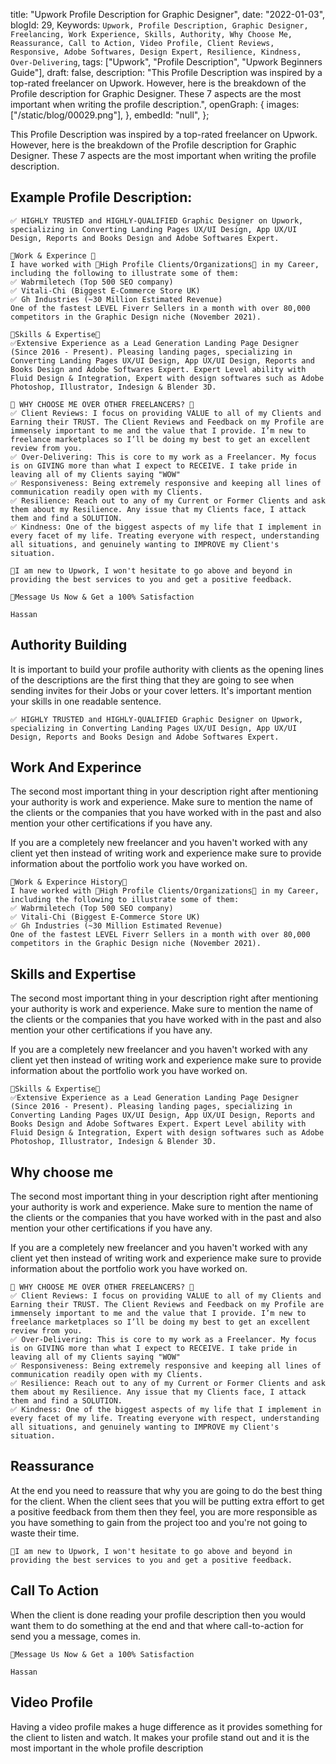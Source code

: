  title: "Upwork Profile Description for Graphic Designer",
 date: "2022-01-03",
 blogId: 29,
 Keywords: `Upwork, Profile Description, Graphic Designer, Freelancing, Work Experience, Skills, Authority, Why Choose Me, Reassurance, Call to Action, Video Profile, Client Reviews, Responsive, Adobe Softwares, Design Expert, Resilience, Kindness, Over-Delivering`,
 tags: ["Upwork", "Profile Description", "Upwork Beginners Guide"],
 draft: false,
 description:
  "This Profile Description was inspired by a top-rated freelancer on Upwork. However, here is the breakdown of the Profile description for Graphic Designer. These 7 aspects are the most important when writing the profile description.",
 openGraph: {
  images: ["/static/blog/00029.png"],
 },
 embedId: "null",
};

<BlogHeader metadata={metadata} />

This Profile Description was inspired by a top-rated freelancer on Upwork. However, here is the breakdown of the Profile description for Graphic Designer. These 7 aspects are the most important when writing the profile description.

## Example Profile Description:

```
✅ HIGHLY TRUSTED and HIGHLY-QUALIFIED Graphic Designer on Upwork, specializing in Converting Landing Pages UX/UI Design, App UX/UI Design, Reports and Books Design and Adobe Softwares Expert.

🌟Work & Experince 🌟
I have worked with 🌟High Profile Clients/Organizations🌟 in my Career, including the following to illustrate some of them:
✅ Wabrmiletech (Top 500 SEO company)
✅ Vitali-Chi (Biggest E-Commerce Store UK)
✅ Gh Industries (~30 Million Estimated Revenue)
One of the fastest LEVEL Fiverr Sellers in a month with over 80,000 competitors in the Graphic Design niche (November 2021).

🌟Skills & Expertise🌟
✅Extensive Experience as a Lead Generation Landing Page Designer (Since 2016 - Present). Pleasing landing pages, specializing in Converting Landing Pages UX/UI Design, App UX/UI Design, Reports and Books Design and Adobe Softwares Expert. Expert Level ability with Fluid Design & Integration, Expert with design softwares such as Adobe Photoshop, Illustrator, Indesign & Blender 3D.

🌟 WHY CHOOSE ME OVER OTHER FREELANCERS? 🌟
✅ Client Reviews: I focus on providing VALUE to all of my Clients and Earning their TRUST. The Client Reviews and Feedback on my Profile are immensely important to me and the value that I provide. I’m new to freelance marketplaces so I’ll be doing my best to get an excellent review from you.
✅ Over-Delivering: This is core to my work as a Freelancer. My focus is on GIVING more than what I expect to RECEIVE. I take pride in leaving all of my Clients saying "WOW"
✅ Responsiveness: Being extremely responsive and keeping all lines of communication readily open with my Clients.
✅ Resilience: Reach out to any of my Current or Former Clients and ask them about my Resilience. Any issue that my Clients face, I attack them and find a SOLUTION.
✅ Kindness: One of the biggest aspects of my life that I implement in every facet of my life. Treating everyone with respect, understanding all situations, and genuinely wanting to IMPROVE my Client's situation.

🎯I am new to Upwork, I won't hesitate to go above and beyond in providing the best services to you and get a positive feedback.

💌Message Us Now & Get a 100% Satisfaction

Hassan
```

## Authority Building

It is important to build your profile authority with clients as the opening lines of the descriptions are the first thing that they are going to see when sending invites for their Jobs or your cover letters. It's important mention your skills in one readable sentence.

```
✅ HIGHLY TRUSTED and HIGHLY-QUALIFIED Graphic Designer on Upwork, specializing in Converting Landing Pages UX/UI Design, App UX/UI Design, Reports and Books Design and Adobe Softwares Expert.
```

## Work And Experince

The second most important thing in your description right after mentioning your authority is work and experience. Make sure to mention the name of the clients or the companies that you have worked with in the past and also mention your other certifications if you have any.

If you are a completely new freelancer and you haven't worked with any client yet then instead of writing work and experience make sure to provide information about the portfolio work you have worked on.

```
🌟Work & Experince History🌟
I have worked with 🌟High Profile Clients/Organizations🌟 in my Career, including the following to illustrate some of them:
✅ Wabrmiletech (Top 500 SEO company)
✅ Vitali-Chi (Biggest E-Commerce Store UK)
✅ Gh Industries (~30 Million Estimated Revenue)
One of the fastest LEVEL Fiverr Sellers in a month with over 80,000 competitors in the Graphic Design niche (November 2021).

```

## Skills and Expertise

The second most important thing in your description right after mentioning your authority is work and experience. Make sure to mention the name of the clients or the companies that you have worked with in the past and also mention your other certifications if you have any.

If you are a completely new freelancer and you haven't worked with any client yet then instead of writing work and experience make sure to provide information about the portfolio work you have worked on.

```
🌟Skills & Expertise🌟
✅Extensive Experience as a Lead Generation Landing Page Designer (Since 2016 - Present). Pleasing landing pages, specializing in Converting Landing Pages UX/UI Design, App UX/UI Design, Reports and Books Design and Adobe Softwares Expert. Expert Level ability with Fluid Design & Integration, Expert with design softwares such as Adobe Photoshop, Illustrator, Indesign & Blender 3D.

```

## Why choose me

The second most important thing in your description right after mentioning your authority is work and experience. Make sure to mention the name of the clients or the companies that you have worked with in the past and also mention your other certifications if you have any.

If you are a completely new freelancer and you haven't worked with any client yet then instead of writing work and experience make sure to provide information about the portfolio work you have worked on.

```
🌟 WHY CHOOSE ME OVER OTHER FREELANCERS? 🌟
✅ Client Reviews: I focus on providing VALUE to all of my Clients and Earning their TRUST. The Client Reviews and Feedback on my Profile are immensely important to me and the value that I provide. I’m new to freelance marketplaces so I’ll be doing my best to get an excellent review from you.
✅ Over-Delivering: This is core to my work as a Freelancer. My focus is on GIVING more than what I expect to RECEIVE. I take pride in leaving all of my Clients saying "WOW"
✅ Responsiveness: Being extremely responsive and keeping all lines of communication readily open with my Clients.
✅ Resilience: Reach out to any of my Current or Former Clients and ask them about my Resilience. Any issue that my Clients face, I attack them and find a SOLUTION.
✅ Kindness: One of the biggest aspects of my life that I implement in every facet of my life. Treating everyone with respect, understanding all situations, and genuinely wanting to IMPROVE my Client's situation.

```

## Reassurance

At the end you need to reassure that why you are going to do the best thing for the client. When the client sees that you will be putting extra effort to get a positive feedback from them then they feel, you are more responsible as you have something to gain from the project too and you're not going to waste their time.

```
🎯I am new to Upwork, I won't hesitate to go above and beyond in providing the best services to you and get a positive feedback.
```

## Call To Action

When the client is done reading your profile description then you would want them to do something at the end and that where call-to-action for send you a message, comes in.

```
💌Message Us Now & Get a 100% Satisfaction

Hassan
```

## Video Profile

Having a video profile makes a huge difference as it provides something for the client to listen and watch. It makes your profile stand out and it is the most important in the whole profile description

